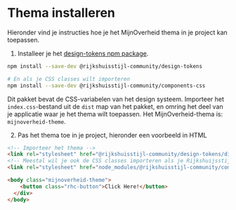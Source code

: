 
<Meta title="Rijkshuisstijl Community/Design Tokens/MijnOverheid" />

# Thema installeren

Hieronder vind je instructies hoe je het MijnOverheid thema in je project kan toepassen.

1. Installeer je het [design-tokens npm package](https://www.npmjs.com/package/@rijkshuisstijl-community/design-tokens).

```bash
npm install --save-dev @rijkshuisstijl-community/design-tokens

# En als je CSS classes wilt importeren
npm install --save-dev @rijkshuisstijl-community/components-css
```

Dit pakket bevat de CSS-variabelen van het design systeem. Importeer het `index.css`-bestand uit de `dist` map van het
pakket, en omring het deel van je applicatie waar je het thema wilt toepassen. Het MijnOverheid-thema is: `mijnoverheid-theme`.

2. Pas het thema toe in je project, hieronder een voorbeeld in HTML

```html
<!-- Importeer het thema -->
<link rel="stylesheet" href="@rijkshuisstijl-community/design-tokens/dist/mijnoverheid-theme/index.css" />
<!-- Meestal wil je ook de CSS classes importeren als je Rijkshuijsstijl-community componenten gebruikt -->
<link rel="stylesheet" href="node_modules/@rijkshuisstijl-community/components-css/dist/index.css" />

<body class="mijnoverheid-theme">
    <button class="rhc-button">Click Here!</button>
  </div>
</body>
```
